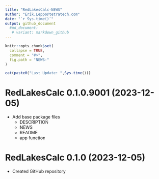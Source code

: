 ```yaml
---
title: "RedLakesCalc-NEWS"
author: "Erik.Leppo@tetratech.com"
date: "`r Sys.time()`"
output: github_document
  #md_document:
   # variant: markdown_github
---
```


<!-- NEWS.md is generated from NEWS.Rmd. Please edit that file -->

```r
knitr::opts_chunk$set(
  collapse = TRUE,
  comment = "#>",
  fig.path = "NEWS-"
)
```

```r
cat(paste0("Last Update: ",Sys.time()))
```

# RedLakesCalc 0.1.0.9001 (2023-12-05)

* Add base package files
   + DESCRIPTION
   + NEWS
   + README
   + app function

# RedLakesCalc 0.1.0 (2023-12-05)

* Created GitHub repository

